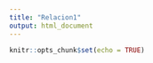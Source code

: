 ```yaml
---
title: "Relacion1"
output: html_document
---
```


```r
knitr::opts_chunk$set(echo = TRUE)
```

